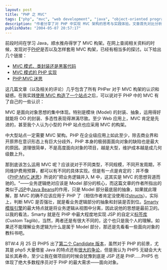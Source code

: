 ---
layout: post
title: "PHP 之 MVC"
tags: ["php", "mvc", "web development", "java", "object-oriented programming", "smarty", "php5", "software architecture", "design patterns", "business logic"]
description: "作者分享了对 PHP 中实现 MVC 架构的思考与实践体验。文章首先对比分析了业内关于 PHP 是否适合使用 MVC 的不同观点和争论，随后基于亲身开发经验，作者认为 MVC 是面向对象思想的集中体现，即使小型 PHP 网站也应采用此架构。文章特别强调了业务逻辑应属于 Model 层的观点，并认为 Smarty 模板引擎代表了前卫的逻辑与视图分离思想。文末提到了 PHP5 引入更多面向对象特性，会大大延长 PHP 的生命力，并可能使开发者在选择 JSP 还是 PHP 时犹豫不决。"
publishDate: "2004-05-07 20:57:17"
---

前段时间在学习 Java，顺水推舟得学了 MVC 构架。在网上查阅相关资料的时候，发现对于[PHP](http://www.php.net)是否以及怎样套用 MVC 构架，已经有相当多的探讨。以下给出几个链接：

- [MVC 模式、类封装还是黑客代码](http://www-900.ibm.com/developerWorks/cn/linux/sdk/php/php_design/index.shtml)
- [MVC 模式的 PHP 实现](http://www.phpe.net/articles/382.shtml)
- [PHP:MVC 迷思](http://www.phpe.net/articles/390.shtml)

这几篇文章（以及相关的评论）几乎包含了所有 PHPer 对于 MVC 构架的认识和疑惑。在我实践[使用 MVC 构造了一个站点](http://fastwell.xdanger.com)之后，可以说对于 PHP 中的 MVC 有了自己的一些认识：

MVC 是面向对象思想的集中体现。特别是模块 (Model) 的封装、抽象，运用得好就能将 OO 的封装、多态性表现得淋漓尽致。至少 Web 应用上，MVC 肯定是先进的，甚至我个人认为小型的 PHP 站点也应采用 MVC 的构架。

中大型站点一定需要 MVC 架构。PHP 在企业级应用上如此至少，除去商业界和开原界在意识形态上有巨大分歧外，PHP 本身的极弱面面向对象的缺陷也是最大的原因。道理很简单，不是高度面向对象的项目，越是大型，维护成本越是成几何级数上升。

那到底该怎么运用 MVC 呢？应该说对于不同类型，不同规模，不同开发周期，不同维护费用预算，都可以有不同的具体实现。但是有一点是肯定的：并不像《[PHP:MVC 迷思](http://www.phpe.net/articles/390.shtml)》所说的"把业务逻辑并入 M 中，这其实是 MVC 的思想背道而驰的。"——业务逻辑绝对应该是 Model 部分的核心，而这篇文章的作者所指出的类似于[JSP](http://java.sun.com/products/jsp/)中[Java Beans](http://java.sun.com/products/javabeans/)的作用，只是 Model 部分最底层的抽象，如果就此理解，那 MVC 的确不应该应用于 PHP 了（相信作者肯定没使用过[structs](http://jakarta.apache.org/struts/)）。实际上，判断 MVC 是否强壮，就是看业务逻辑部分的抽象和封装是否到位。[Smarty 模版引擎](http://smarty.php.net)的最大特点就是将业务逻辑从视图中分离，因此说他的思想是最前卫的。以我的看法，Smarty 就是在 PHP 中最大程度地实现 JSP 的自定义[标签库](http://java.sun.com/products/jsp/taglibraries/)(Custom Taglib)，当然，两者还是有很大不同的，这个也只是我个人的理解。如果还不能理解业务逻辑为什么是属于 Model 部分，那还是先看看一些面向对象的教科书吧。

BTW:4 月 25 日 PHP5 出了[第二个 Candidate 版本](http://cn.php.net/downloads.php#v5)，虽然对于 PHP 的前景，尤其是 php5 大量借鉴 Java 的特点还有[很大的争论](http://www-900.ibm.com/developerWorks/cn/linux/sdk/php/zend/index.shtml)，但是我认为 PHP5 无疑会大大延长其寿命，至少让我在做项目的时候会犹豫到底是 JSP 还是 PHP……PHP5 也体现了绝大多数程序员对于 PHP 的最大需求——面向对象。
